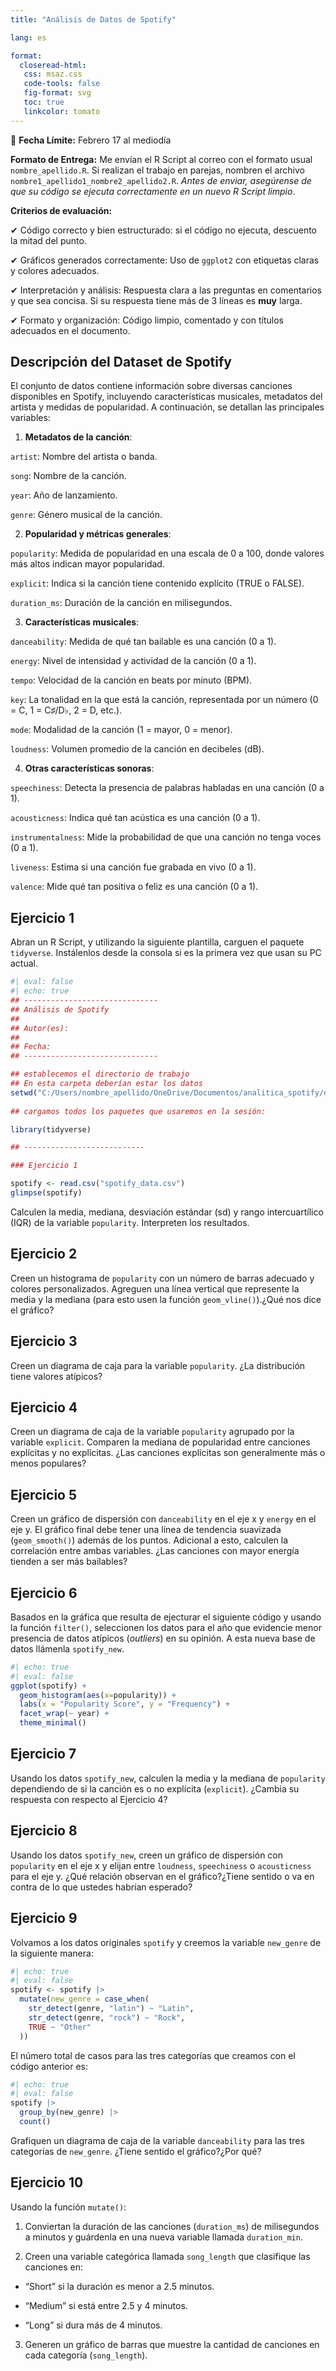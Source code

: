 ```yaml
---
title: "Análisis de Datos de Spotify"

lang: es

format: 
  closeread-html:
   css: msaz.css
   code-tools: false
   fig-format: svg
   toc: true
   linkcolor: tomato
---
```


📅 **Fecha Límite:** Febrero 17 al mediodía

**Formato de Entrega:** Me envían el R Script al correo con el formato usual `nombre_apellido.R`. Si realizan el trabajo en parejas, nombren el archivo `nombre1_apellido1_nombre2_apellido2.R`. *Antes de enviar, asegúrense de que su código se ejecuta correctamente en un nuevo R Script limpio*.


**Criterios de evaluación:**

✔ Código correcto y bien estructurado: si el código no ejecuta, descuento la mitad del punto.

✔ Gráficos generados correctamente: Uso de `ggplot2` con etiquetas claras y colores adecuados.

✔ Interpretación y análisis: Respuesta clara a las preguntas en comentarios y que sea concisa. Si su respuesta tiene más de 3 líneas es **muy** larga.

✔ Formato y organización: Código limpio, comentado y con títulos adecuados en el documento.


## Descripción del Dataset de Spotify

El conjunto de datos contiene información sobre diversas canciones disponibles en Spotify, incluyendo características musicales, metadatos del artista y medidas de popularidad. A continuación, se detallan las principales variables:

1. **Metadatos de la canción**:

`artist`: Nombre del artista o banda.

`song`: Nombre de la canción.

`year`: Año de lanzamiento.

`genre`: Género musical de la canción.


2. **Popularidad y métricas generales**:

`popularity`: Medida de popularidad en una escala de 0 a 100, donde valores más altos indican mayor popularidad.

`explicit`: Indica si la canción tiene contenido explícito (TRUE o FALSE).

`duration_ms`: Duración de la canción en milisegundos.

3. **Características musicales**:

`danceability`: Medida de qué tan bailable es una canción (0 a 1).

`energy`: Nivel de intensidad y actividad de la canción (0 a 1).

`tempo`: Velocidad de la canción en beats por minuto (BPM).

`key`: La tonalidad en la que está la canción, representada por un número (0 = C, 1 = C♯/D♭, 2 = D, etc.).

`mode`: Modalidad de la canción (1 = mayor, 0 = menor).

`loudness`: Volumen promedio de la canción en decibeles (dB).

4. **Otras características sonoras**:

`speechiness`: Detecta la presencia de palabras habladas en una canción (0 a 1).

`acousticness`: Indica qué tan acústica es una canción (0 a 1).

`instrumentalness`: Mide la probabilidad de que una canción no tenga voces (0 a 1).

`liveness`: Estima si una canción fue grabada en vivo (0 a 1).

`valence`: Mide qué tan positiva o feliz es una canción (0 a 1).
     
## Ejercicio 1

Abran un R Script, y utilizando la siguiente plantilla, carguen el paquete `tidyverse`. Instálenlos desde la consola si es la primera vez que usan su PC actual.

```r
#| eval: false
#| echo: true
## ------------------------------
## Análisis de Spotify
##
## Autor(es): 
##
## Fecha: 
## ------------------------------

## establecemos el directorio de trabajo
## En esta carpeta deberían estar los datos
setwd("C:/Users/nombre_apellido/OneDrive/Documentos/analitica_spotify/data")
   
## cargamos todos los paquetes que usaremos en la sesión:

library(tidyverse)

## ---------------------------

### Ejercicio 1

spotify <- read.csv("spotify_data.csv")
glimpse(spotify)

```

Calculen la media, mediana, desviación estándar (sd) y rango intercuartílico (IQR) de la variable `popularity`. Interpreten los resultados.


## Ejercicio 2

Creen un histograma de `popularity` con un número de barras adecuado y colores personalizados. Agreguen una línea vertical que represente la media y la mediana (para esto usen la función `geom_vline()`).¿Qué nos dice el gráfico?


## Ejercicio 3

Creen un diagrama de caja para la variable `popularity`. ¿La distribución tiene valores atípicos? 

## Ejercicio 4

Creen un diagrama de caja de la variable `popularity` agrupado por la variable `explicit`. Comparen la mediana de popularidad entre canciones explícitas y no explícitas. ¿Las canciones explícitas son generalmente más o menos populares?

## Ejercicio 5

Creen un gráfico de dispersión con `danceability` en el eje x y `energy` en el eje y. El gráfico final debe tener una línea de tendencia suavizada (`geom_smooth()`) además de los puntos. Adicional a esto, calculen la correlación entre ambas variables. ¿Las canciones con mayor energía tienden a ser más bailables?

## Ejercicio 6

Basados en la gráfica que resulta de ejecturar el siguiente código y usando la función `filter()`, seleccionen los datos para el año que evidencie menor presencia de datos atípicos (*outliers*) en su opinión. A esta nueva base de datos llámenla `spotify_new`.

```r
#| echo: true
#| eval: false
ggplot(spotify) +
  geom_histogram(aes(x=popularity)) +
  labs(x = "Popularity Score", y = "Frequency") +
  facet_wrap(~ year) + 
  theme_minimal()
```


## Ejercicio 7

Usando los datos `spotify_new`, calculen la media y la mediana de `popularity` dependiendo de si la canción es o no explícita (`explicit`). ¿Cambia su respuesta con respecto al Ejercicio 4?


## Ejercicio 8

Usando los datos `spotify_new`, creen un gráfico de dispersión con `popularity` en el eje x y elijan entre `loudness`, `speechiness` o `acousticness` para el eje y. ¿Qué relación observan en el gráfico?¿Tiene sentido o va en contra de lo que ustedes habrían esperado?

## Ejercicio 9

Volvamos a los datos originales `spotify` y creemos la variable `new_genre` de la siguiente manera:

```r
#| echo: true
#| eval: false
spotify <- spotify |>
  mutate(new_genre = case_when(
    str_detect(genre, "latin") ~ "Latin",
    str_detect(genre, "rock") ~ "Rock",
    TRUE ~ "Other"
  ))
```

El número total de casos para las tres categorías que creamos con el código anterior es:

```r
#| echo: true
#| eval: false
spotify |> 
  group_by(new_genre) |> 
  count()
``` 

Grafiquen un diagrama de caja de la variable `danceability` para las tres categorías de `new_genre`. ¿Tiene sentido el gráfico?¿Por qué?

## Ejercicio 10

Usando la función `mutate()`:

1. Conviertan la duración de las canciones (`duration_ms`) de milisegundos a minutos y guárdenla en una nueva variable llamada `duration_min`.

2. Creen una variable categórica llamada `song_length` que clasifique las canciones en:

  - "Short" si la duración es menor a 2.5 minutos.
  
  - "Medium" si está entre 2.5 y 4 minutos.
  
  - "Long" si dura más de 4 minutos.
  
3. Generen un gráfico de barras que muestre la cantidad de canciones en cada categoría (`song_length`).

